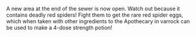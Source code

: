 {{Update|date = 5 February 2001}}

A new area at the end of the sewer is now open. Watch out because it contains deadly red spiders! Fight them to get the rare red spider eggs, which when taken with other ingredients to the Apothecary in varrock can be used to make a 4-dose strength potion!

[[Category:Updates|{{PAGENAME}}]]
